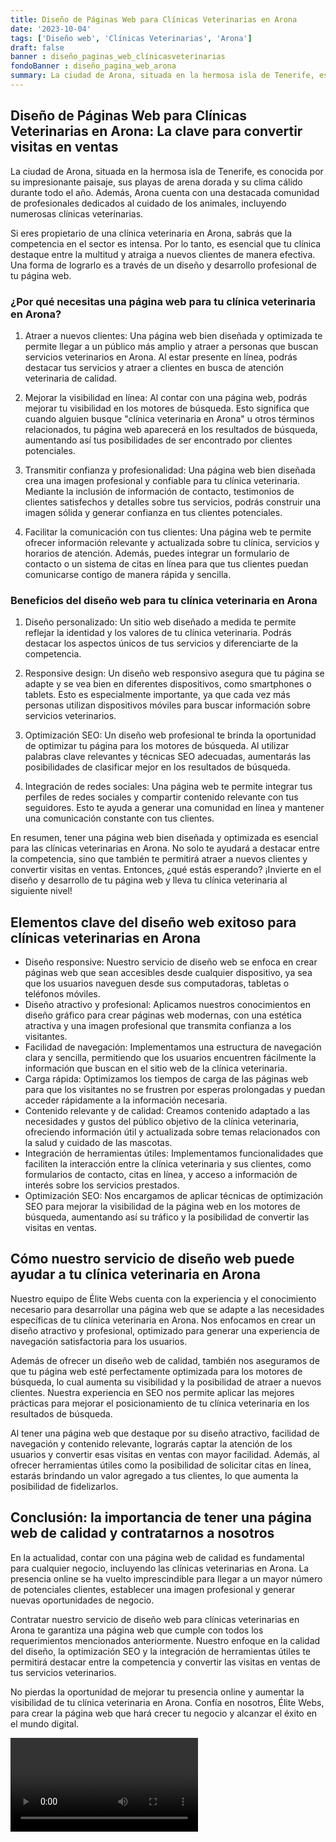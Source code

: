 ```yaml
---
title: Diseño de Páginas Web para Clínicas Veterinarias en Arona
date: '2023-10-04'
tags: ['Diseño web', 'Clínicas Veterinarias', 'Arona']
draft: false
banner : diseño_paginas_web_clínicasveterinarias
fondoBanner : diseño_pagina_web_arona
summary: La ciudad de Arona, situada en la hermosa isla de Tenerife, es conocida por su impresionante paisaje, sus playas de arena dorada y su clima cálido durante todo el año. Además, Arona cuenta con una destacada comunidad de profesionales dedicados al cuidado de los animales, incluyendo numerosas clínicas veterinarias.
---
```


## Diseño de Páginas Web para Clínicas Veterinarias en Arona: La clave para convertir visitas en ventas

La ciudad de Arona, situada en la hermosa isla de Tenerife, es conocida por su impresionante paisaje, sus playas de arena dorada y su clima cálido durante todo el año. Además, Arona cuenta con una destacada comunidad de profesionales dedicados al cuidado de los animales, incluyendo numerosas clínicas veterinarias.

Si eres propietario de una clínica veterinaria en Arona, sabrás que la competencia en el sector es intensa. Por lo tanto, es esencial que tu clínica destaque entre la multitud y atraiga a nuevos clientes de manera efectiva. Una forma de lograrlo es a través de un diseño y desarrollo profesional de tu página web.

### ¿Por qué necesitas una página web para tu clínica veterinaria en Arona?

1. Atraer a nuevos clientes: Una página web bien diseñada y optimizada te permite llegar a un público más amplio y atraer a personas que buscan servicios veterinarios en Arona. Al estar presente en línea, podrás destacar tus servicios y atraer a clientes en busca de atención veterinaria de calidad.

2. Mejorar la visibilidad en línea: Al contar con una página web, podrás mejorar tu visibilidad en los motores de búsqueda. Esto significa que cuando alguien busque "clínica veterinaria en Arona" u otros términos relacionados, tu página web aparecerá en los resultados de búsqueda, aumentando así tus posibilidades de ser encontrado por clientes potenciales.

3. Transmitir confianza y profesionalidad: Una página web bien diseñada crea una imagen profesional y confiable para tu clínica veterinaria. Mediante la inclusión de información de contacto, testimonios de clientes satisfechos y detalles sobre tus servicios, podrás construir una imagen sólida y generar confianza en tus clientes potenciales.

4. Facilitar la comunicación con tus clientes: Una página web te permite ofrecer información relevante y actualizada sobre tu clínica, servicios y horarios de atención. Además, puedes integrar un formulario de contacto o un sistema de citas en línea para que tus clientes puedan comunicarse contigo de manera rápida y sencilla.

### Beneficios del diseño web para tu clínica veterinaria en Arona

1. Diseño personalizado: Un sitio web diseñado a medida te permite reflejar la identidad y los valores de tu clínica veterinaria. Podrás destacar los aspectos únicos de tus servicios y diferenciarte de la competencia.

2. Responsive design: Un diseño web responsivo asegura que tu página se adapte y se vea bien en diferentes dispositivos, como smartphones o tablets. Esto es especialmente importante, ya que cada vez más personas utilizan dispositivos móviles para buscar información sobre servicios veterinarios.

3. Optimización SEO: Un diseño web profesional te brinda la oportunidad de optimizar tu página para los motores de búsqueda. Al utilizar palabras clave relevantes y técnicas SEO adecuadas, aumentarás las posibilidades de clasificar mejor en los resultados de búsqueda.

4. Integración de redes sociales: Una página web te permite integrar tus perfiles de redes sociales y compartir contenido relevante con tus seguidores. Esto te ayuda a generar una comunidad en línea y mantener una comunicación constante con tus clientes.

En resumen, tener una página web bien diseñada y optimizada es esencial para las clínicas veterinarias en Arona. No solo te ayudará a destacar entre la competencia, sino que también te permitirá atraer a nuevos clientes y convertir visitas en ventas. Entonces, ¿qué estás esperando? ¡Invierte en el diseño y desarrollo de tu página web y lleva tu clínica veterinaria al siguiente nivel!

<GifSeo />

<Cta />

## Elementos clave del diseño web exitoso para clínicas veterinarias en Arona

- Diseño responsive: Nuestro servicio de diseño web se enfoca en crear páginas web que sean accesibles desde cualquier dispositivo, ya sea que los usuarios naveguen desde sus computadoras, tabletas o teléfonos móviles.
- Diseño atractivo y profesional: Aplicamos nuestros conocimientos en diseño gráfico para crear páginas web modernas, con una estética atractiva y una imagen profesional que transmita confianza a los visitantes.
- Facilidad de navegación: Implementamos una estructura de navegación clara y sencilla, permitiendo que los usuarios encuentren fácilmente la información que buscan en el sitio web de la clínica veterinaria.
- Carga rápida: Optimizamos los tiempos de carga de las páginas web para que los visitantes no se frustren por esperas prolongadas y puedan acceder rápidamente a la información necesaria.
- Contenido relevante y de calidad: Creamos contenido adaptado a las necesidades y gustos del público objetivo de la clínica veterinaria, ofreciendo información útil y actualizada sobre temas relacionados con la salud y cuidado de las mascotas.
- Integración de herramientas útiles: Implementamos funcionalidades que faciliten la interacción entre la clínica veterinaria y sus clientes, como formularios de contacto, citas en línea, y acceso a información de interés sobre los servicios prestados.
- Optimización SEO: Nos encargamos de aplicar técnicas de optimización SEO para mejorar la visibilidad de la página web en los motores de búsqueda, aumentando así su tráfico y la posibilidad de convertir las visitas en ventas.

## Cómo nuestro servicio de diseño web puede ayudar a tu clínica veterinaria en Arona

Nuestro equipo de Élite Webs cuenta con la experiencia y el conocimiento necesario para desarrollar una página web que se adapte a las necesidades específicas de tu clínica veterinaria en Arona. Nos enfocamos en crear un diseño atractivo y profesional, optimizado para generar una experiencia de navegación satisfactoria para los usuarios.

Además de ofrecer un diseño web de calidad, también nos aseguramos de que tu página web esté perfectamente optimizada para los motores de búsqueda, lo cual aumenta su visibilidad y la posibilidad de atraer a nuevos clientes. Nuestra experiencia en SEO nos permite aplicar las mejores prácticas para mejorar el posicionamiento de tu clínica veterinaria en los resultados de búsqueda.

Al tener una página web que destaque por su diseño atractivo, facilidad de navegación y contenido relevante, lograrás captar la atención de los usuarios y convertir esas visitas en ventas con mayor facilidad. Además, al ofrecer herramientas útiles como la posibilidad de solicitar citas en línea, estarás brindando un valor agregado a tus clientes, lo que aumenta la posibilidad de fidelizarlos.

## Conclusión: la importancia de tener una página web de calidad y contratarnos a nosotros

En la actualidad, contar con una página web de calidad es fundamental para cualquier negocio, incluyendo las clínicas veterinarias en Arona. La presencia online se ha vuelto imprescindible para llegar a un mayor número de potenciales clientes, establecer una imagen profesional y generar nuevas oportunidades de negocio.

Contratar nuestro servicio de diseño web para clínicas veterinarias en Arona te garantiza una página web que cumple con todos los requerimientos mencionados anteriormente. Nuestro enfoque en la calidad del diseño, la optimización SEO y la integración de herramientas útiles te permitirá destacar entre la competencia y convertir las visitas en ventas de tus servicios veterinarios.

No pierdas la oportunidad de mejorar tu presencia online y aumentar la visibilidad de tu clínica veterinaria en Arona. Confía en nosotros, Élite Webs, para crear la página web que hará crecer tu negocio y alcanzar el éxito en el mundo digital.

<Video />

<CtaBot job='Clínicas Veterinarias' city='Arona'/>

<Gmaps query='Arona+españa+maps' />